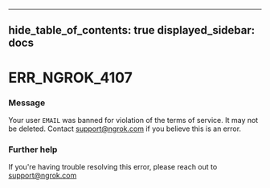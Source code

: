 

---
hide_table_of_contents: true
displayed_sidebar: docs
---


# ERR_NGROK_4107

### Message
Your user `EMAIL` was banned for violation of the terms of service. It may not be deleted. Contact support@ngrok.com if you believe this is an error.

<ErrorDetails />



### Further help
If you're having trouble resolving this error, please reach out to [support@ngrok.com](mailto:support@ngrok.com?subject=Help%20with%20ERR_NGROK_4107)

